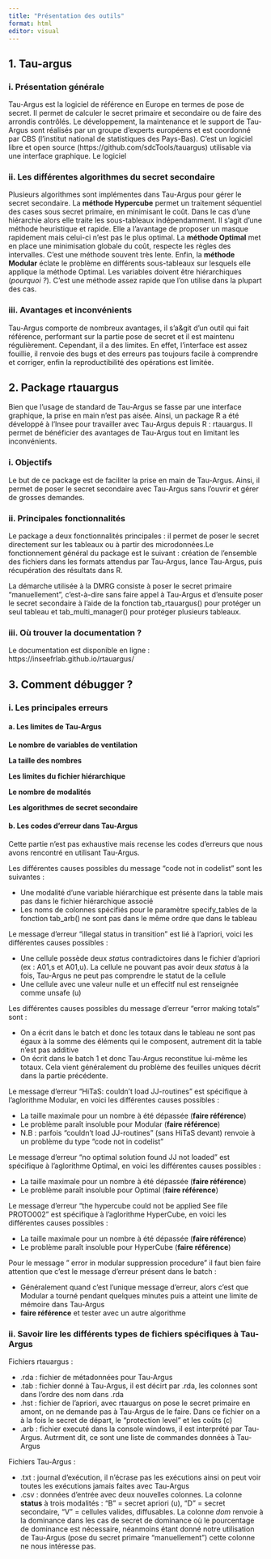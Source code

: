 ```yaml
---
title: "Présentation des outils"
format: html
editor: visual
---
```


## 1. Tau-argus

### i. Présentation générale

Tau-Argus est la logiciel de référence en Europe en termes de pose de secret. Il permet de calculer le secret primaire et secondaire ou de faire des arrondis contrôlés. Le développement, la maintenance et le support de Tau-Argus sont réalisés par un groupe d'experts européens et est coordonné par CBS (l'institut national de statistiques des Pays-Bas). C'est un logiciel libre et open source (https://github.com/sdcTools/tauargus) utilisable via une interface graphique. Le logiciel

### ii. Les différentes algorithmes du secret secondaire

Plusieurs algorithmes sont implémentes dans Tau-Argus pour gérer le secret secondaire. La **méthode Hypercube** permet un traitement séquentiel des cases sous secret primaire, en minimisant le coût. Dans le cas d'une hiérarchie alors elle traite les sous-tableaux indépendamment. Il s'agit d'une méthode heuristique et rapide. Elle a l'avantage de proposer un masque rapidement mais celui-ci n'est pas le plus optimal. La **méthode Optimal** met en place une minimisation globale du coût, respecte les règles des intervalles. C'est une méthode souvent très lente. Enfin, la **méthode Modular** éclate le problème en différents sous-tableaux sur lesquels elle applique la méthode Optimal. Les variables doivent être hiérarchiques (*pourquoi ?*). C'est une méthode assez rapide que l'on utilise dans la plupart des cas.

### iii. Avantages et inconvénients

Tau-Argus comporte de nombreux avantages, il s'a&git d'un outil qui fait référence, performant sur la partie pose de secret et il est maintenu régulièrement. Cependant, il a des limites. En effet, l'interface est assez fouillie, il renvoie des bugs et des erreurs pas toujours facile à comprendre et corriger, enfin la reproductibilité des opérations est limitée.

## 2. Package rtauargus

Bien que l'usage de standard de Tau-Argus se fasse par une interface graphique, la prise en main n'est pas aisée. Ainsi, un package R a été développé à l'Insee pour travailler avec Tau-Argus depuis R : rtauargus. Il permet de bénéficier des avantages de Tau-Argus tout en limitant les inconvénients.

### i. Objectifs

Le but de ce package est de faciliter la prise en main de Tau-Argus. Ainsi, il permet de poser le secret secondaire avec Tau-Argus sans l'ouvrir et gérer de grosses demandes.

### ii. Principales fonctionnalités

Le package a deux fonctionnalités principales : il permet de poser le secret directement sur les tableaux ou à partir des microdonnées.Le fonctionnement général du package est le suivant : création de l'ensemble des fichiers dans les formats attendus par Tau-Argus, lance Tau-Argus, puis récupération des résultats dans R.

La démarche utilisée à la DMRG consiste à poser le secret primaire "manuellement", c'est-à-dire sans faire appel à Tau-Argus et d'ensuite poser le secret secondaire à l'aide de la fonction tab_rtauargus() pour protéger un seul tableau et tab_multi_manager() pour protéger plusieurs tableaux.

### iii. Où trouver la documentation ?

Le documentation est disponible en ligne : https://inseefrlab.github.io/rtauargus/

## 3. Comment débugger ?

### i. Les principales erreurs

#### a. Les limites de Tau-Argus

**Le nombre de variables de ventilation**

**La taille des nombres**

**Les limites du fichier hiérarchique**

**Le nombre de modalités**

**Les algorithmes de secret secondaire**

#### b. Les codes d'erreur dans Tau-Argus

Cette partie n'est pas exhaustive mais recense les codes d'erreurs que nous avons rencontré en utilisant Tau-Argus.

Les différentes causes possibles du message "code not in codelist" sont les suivantes :

-   Une modalité d'une variable hiérarchique est présente dans la table mais pas dans le fichier hiérarchique associé
-   Les noms de colonnes spécifiés pour le paramètre specify_tables de la fonction tab_arb() ne sont pas dans le même ordre que dans le tableau

Le message d'erreur "illegal status in transition" est lié à l'apriori, voici les différentes causes possibles :

-   Une cellule possède deux *status* contradictoires dans le fichier d'apriori (ex : A01,s et A01,u). La cellule ne pouvant pas avoir deux *status* à la fois, Tau-Argus ne peut pas comprendre le statut de la cellule
-   Une cellule avec une valeur nulle et un effecitf nul est renseignée comme unsafe (u)

Les différentes causes possibles du message d'erreur "error making totals" sont :

-   On a écrit dans le batch <READTABLE> et donc les totaux dans le tableau ne sont pas égaux à la somme des éléments qui le composent, autrement dit la table n'est pas additive
-   On écrit dans le batch <READTABLE> 1 et donc Tau-Argus reconstitue lui-même les totaux. Cela vient généralement du problème des feuilles uniques décrit dans la partie précédente.

Le message d'erreur "HiTaS: couldn't load JJ-routines" est spécifique à l'aglorithme Modular, en voici les différentes causes possibles :

-   La taille maximale pour un nombre à été dépassée (**faire référence**)
-   Le problème paraît insoluble pour Modular (**faire référence**)
-   N.B : parfois "couldn't load JJ-routines" (sans HiTaS devant) renvoie à un problème du type "code not in codelist" 

Le message d'erreur "no optimal solution found JJ not loaded" est spécifique à l'aglorithme Optimal, en voici les différentes causes possibles :

-   La taille maximale pour un nombre à été dépassée (**faire référence**)
-   Le problème paraît insoluble pour Optimal (**faire référence**)

Le message d'erreur "the hypercube could not be applied See file PROTO002" est spécifique à l'aglorithme HyperCube, en voici les différentes causes possibles :

-   La taille maximale pour un nombre à été dépassée (**faire référence**)
-   Le problème paraît insoluble pour HyperCube (**faire référence**)

Pour le message " error in modular suppression procedure" il faut bien faire attention que c'est le message d'erreur présent dans le batch :

-   Généralement quand c'est l'unique message d'erreur, alors c'est que Modular a tourné pendant quelques minutes puis a atteint une limite de mémoire dans Tau-Argus
-   **faire référence** et tester avec un autre algorithme

### ii. Savoir lire les différents types de fichiers spécifiques à Tau-Argus

Fichiers rtauargus :

-   .rda : fichier de métadonnées pour Tau-Argus
-   .tab : fichier donné à Tau-Argus, il est décirt par .rda, les colonnes sont dans l'ordre des nom dans .rda
-   .hst : fichier de l'apriori, avec rtauargus on pose le secret primaire en amont, on ne demande pas à Tau-Argus de le faire. Dans ce fichier on a à la fois le secret de départ, le "protection level" et les coûts (c)
-   .arb : fichier executé dans la console windows, il est interprété par Tau-Argus. Autrment dit, ce sont une liste de commandes données à Tau-Argus

Fichiers Tau-Argus :

-   .txt : journal d'exécution, il n'écrase pas les exécutions ainsi on peut voir toutes les exécutions jamais faites avec Tau-Argus
-   .csv : données d'entrée avec deux nouvelles colonnes. La colonne **status** à trois modalités : "B" = secret apriori (u), "D" = secret secondaire, "V" = cellules valides, diffusables. La colonne *dom* renvoie à la dominance dans les cas de secret de dominance où le pourcentage de dominance est nécessaire, néanmoins étant donné notre utilisation de Tau-Argus (pose du secret primaire "manuellement") cette colonne ne nous intéresse pas.
